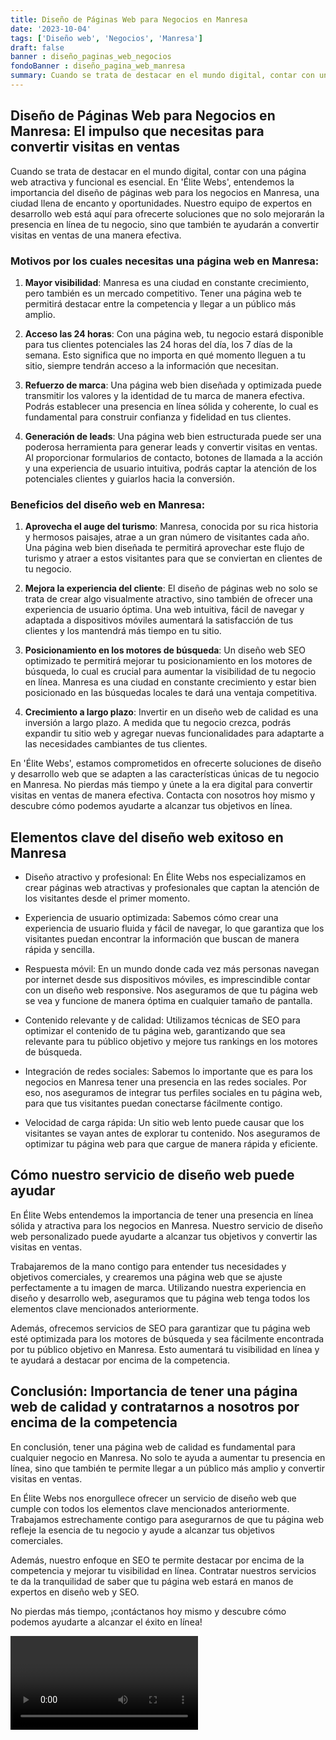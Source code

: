 ```yaml
---
title: Diseño de Páginas Web para Negocios en Manresa
date: '2023-10-04'
tags: ['Diseño web', 'Negocios', 'Manresa']
draft: false
banner : diseño_paginas_web_negocios
fondoBanner : diseño_pagina_web_manresa
summary: Cuando se trata de destacar en el mundo digital, contar con una página web atractiva y funcional es esencial. En 'Élite Webs', entendemos la importancia del diseño de páginas web para los negocios en Manresa, una ciudad llena de encanto y oportunidades. Nuestro equipo de expertos en desarrollo web está aquí para ofrecerte soluciones que no solo mejorarán la presencia en línea de tu negocio, sino que también te ayudarán a convertir visitas en ventas de una manera efectiva.
---
```


## Diseño de Páginas Web para Negocios en Manresa: El impulso que necesitas para convertir visitas en ventas

Cuando se trata de destacar en el mundo digital, contar con una página web atractiva y funcional es esencial. En 'Élite Webs', entendemos la importancia del diseño de páginas web para los negocios en Manresa, una ciudad llena de encanto y oportunidades. Nuestro equipo de expertos en desarrollo web está aquí para ofrecerte soluciones que no solo mejorarán la presencia en línea de tu negocio, sino que también te ayudarán a convertir visitas en ventas de una manera efectiva.

### Motivos por los cuales necesitas una página web en Manresa:

1. **Mayor visibilidad**: Manresa es una ciudad en constante crecimiento, pero también es un mercado competitivo. Tener una página web te permitirá destacar entre la competencia y llegar a un público más amplio.

2. **Acceso las 24 horas**: Con una página web, tu negocio estará disponible para tus clientes potenciales las 24 horas del día, los 7 días de la semana. Esto significa que no importa en qué momento lleguen a tu sitio, siempre tendrán acceso a la información que necesitan.

3. **Refuerzo de marca**: Una página web bien diseñada y optimizada puede transmitir los valores y la identidad de tu marca de manera efectiva. Podrás establecer una presencia en línea sólida y coherente, lo cual es fundamental para construir confianza y fidelidad en tus clientes.

4. **Generación de leads**: Una página web bien estructurada puede ser una poderosa herramienta para generar leads y convertir visitas en ventas. Al proporcionar formularios de contacto, botones de llamada a la acción y una experiencia de usuario intuitiva, podrás captar la atención de los potenciales clientes y guiarlos hacia la conversión.

### Beneficios del diseño web en Manresa:

1. **Aprovecha el auge del turismo**: Manresa, conocida por su rica historia y hermosos paisajes, atrae a un gran número de visitantes cada año. Una página web bien diseñada te permitirá aprovechar este flujo de turismo y atraer a estos visitantes para que se conviertan en clientes de tu negocio.

2. **Mejora la experiencia del cliente**: El diseño de páginas web no solo se trata de crear algo visualmente atractivo, sino también de ofrecer una experiencia de usuario óptima. Una web intuitiva, fácil de navegar y adaptada a dispositivos móviles aumentará la satisfacción de tus clientes y los mantendrá más tiempo en tu sitio.

3. **Posicionamiento en los motores de búsqueda**: Un diseño web SEO optimizado te permitirá mejorar tu posicionamiento en los motores de búsqueda, lo cual es crucial para aumentar la visibilidad de tu negocio en línea. Manresa es una ciudad en constante crecimiento y estar bien posicionado en las búsquedas locales te dará una ventaja competitiva.

4. **Crecimiento a largo plazo**: Invertir en un diseño web de calidad es una inversión a largo plazo. A medida que tu negocio crezca, podrás expandir tu sitio web y agregar nuevas funcionalidades para adaptarte a las necesidades cambiantes de tus clientes.

En 'Élite Webs', estamos comprometidos en ofrecerte soluciones de diseño y desarrollo web que se adapten a las características únicas de tu negocio en Manresa. No pierdas más tiempo y únete a la era digital para convertir visitas en ventas de manera efectiva. Contacta con nosotros hoy mismo y descubre cómo podemos ayudarte a alcanzar tus objetivos en línea.

<GifSeo />

<Cta />

## Elementos clave del diseño web exitoso en Manresa

- Diseño atractivo y profesional: En Élite Webs nos especializamos en crear páginas web atractivas y profesionales que captan la atención de los visitantes desde el primer momento.

- Experiencia de usuario optimizada: Sabemos cómo crear una experiencia de usuario fluida y fácil de navegar, lo que garantiza que los visitantes puedan encontrar la información que buscan de manera rápida y sencilla.

- Respuesta móvil: En un mundo donde cada vez más personas navegan por internet desde sus dispositivos móviles, es imprescindible contar con un diseño web responsive. Nos aseguramos de que tu página web se vea y funcione de manera óptima en cualquier tamaño de pantalla.

- Contenido relevante y de calidad: Utilizamos técnicas de SEO para optimizar el contenido de tu página web, garantizando que sea relevante para tu público objetivo y mejore tus rankings en los motores de búsqueda.

- Integración de redes sociales: Sabemos lo importante que es para los negocios en Manresa tener una presencia en las redes sociales. Por eso, nos aseguramos de integrar tus perfiles sociales en tu página web, para que tus visitantes puedan conectarse fácilmente contigo.

- Velocidad de carga rápida: Un sitio web lento puede causar que los visitantes se vayan antes de explorar tu contenido. Nos aseguramos de optimizar tu página web para que cargue de manera rápida y eficiente.

## Cómo nuestro servicio de diseño web puede ayudar

En Élite Webs entendemos la importancia de tener una presencia en línea sólida y atractiva para los negocios en Manresa. Nuestro servicio de diseño web personalizado puede ayudarte a alcanzar tus objetivos y convertir las visitas en ventas.

Trabajaremos de la mano contigo para entender tus necesidades y objetivos comerciales, y crearemos una página web que se ajuste perfectamente a tu imagen de marca. Utilizando nuestra experiencia en diseño y desarrollo web, aseguramos que tu página web tenga todos los elementos clave mencionados anteriormente.

Además, ofrecemos servicios de SEO para garantizar que tu página web esté optimizada para los motores de búsqueda y sea fácilmente encontrada por tu público objetivo en Manresa. Esto aumentará tu visibilidad en línea y te ayudará a destacar por encima de la competencia.

## Conclusión: Importancia de tener una página web de calidad y contratarnos a nosotros por encima de la competencia

En conclusión, tener una página web de calidad es fundamental para cualquier negocio en Manresa. No solo te ayuda a aumentar tu presencia en línea, sino que también te permite llegar a un público más amplio y convertir visitas en ventas.

En Élite Webs nos enorgullece ofrecer un servicio de diseño web que cumple con todos los elementos clave mencionados anteriormente. Trabajamos estrechamente contigo para asegurarnos de que tu página web refleje la esencia de tu negocio y ayude a alcanzar tus objetivos comerciales.

Además, nuestro enfoque en SEO te permite destacar por encima de la competencia y mejorar tu visibilidad en línea. Contratar nuestros servicios te da la tranquilidad de saber que tu página web estará en manos de expertos en diseño web y SEO.

No pierdas más tiempo, ¡contáctanos hoy mismo y descubre cómo podemos ayudarte a alcanzar el éxito en línea!

<Video />

<CtaBot job='Negocios' city='Manresa'/>

<Gmaps query='Manresa+españa+maps' />